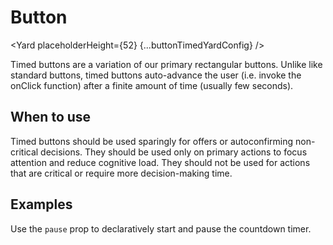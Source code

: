 <!--
Copyright (c) Uber Technologies, Inc.

This source code is licensed under the MIT license found in the
LICENSE file in the root directory of this source tree.
-->





<SEO
  description="Buttons provide allow users to process actions or navigate an experience. Timed buttons auto-advance the user after a finite amount of time (usually few seconds)."
  keywords="button, auto-advance, timed button, react button, react cta, react call to action"
/>


# Button

<Yard placeholderHeight={52} {...buttonTimedYardConfig} />

Timed buttons are a variation of our primary rectangular buttons. Unlike like standard buttons, timed buttons auto-advance the user (i.e. invoke the onClick function) after a finite amount of time (usually few seconds).

## When to use

Timed buttons should be used sparingly for offers or autoconfirming non-critical decisions. They should be used only on primary actions to focus attention and reduce cognitive load. They should not be used for actions that are critical or require more decision-making time.

## Examples

<Example title="Deferred initialization" path="button-timed/paused.js">
  <Paused />
</Example>

Use the `pause` prop to declaratively start and pause the countdown timer.

<Exports component={ButtonTimedExports} title="Button Timed exports" path="baseui/button-timed" />
